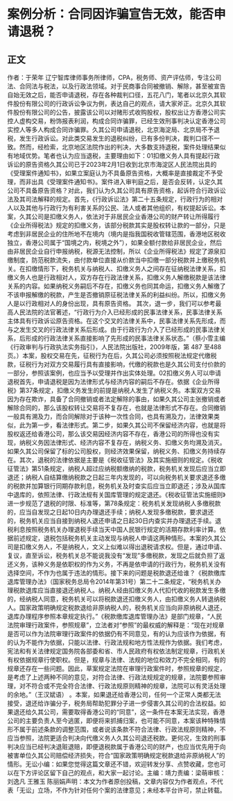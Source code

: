 # 案例分析：合同因诈骗宣告无效，能否申请退税？
## 正文
作者：于荣年 辽宁智库律师事务所律师，CPA，税务师、资产评估师，专注公司法、合同法与税法，以及行政法领域。对于民商事合同被撤销、解除，甚至被宣告自始无效之后，能否申请退税，存在各种裁判口径，五花八门，笔者以北京久其软件股份有限公司的行政诉讼争议为例，表达自己的观点，请大家斧正。北京久其软件股份有限公司的公告，披露该公司以对赌形式收购股权，股权出让方香港公司实控人虚构交易，粉饰报表利润，构成合同诈骗罪，已经生效刑事判决认定香港公司实控人等多人构成合同诈骗罪。久其公司申请退税，北京海淀局、北京局不予退税，发生行政诉讼。对此类交易发生的退税纠纷，已有多份判决，裁判口径不一致。然而，经检索，北京地区法院作出的判决，大多数支持退税，案件处理结果似有地域优势。笔者也认为应当退税，主要理由如下：01扣缴义务人具有提起行政诉讼的原告资格久其公司已于2023年2月1日收到北京市海淀区人民法院出具的《受理案件通知书》，如果立案庭认为不具备原告资格，大概率是直接裁定不予受理，而非出具《受理案件通知书》。案件进入审判庭之后，是否会反转，认定久其公司不具备原告资格？对此，我们认为久其公司具有原告资格，起诉符合行政诉讼法及其司法解释的规定。首先，《行政诉讼法》第二十五条规定，行政行为的相对人以及其他与行政行为有利害关系的公民、法人或者其他组织，有权提起诉讼。本案，久其公司是扣缴义务人，依法对于非居民企业香港公司的财产转让所得履行《企业所得税法》规定的扣缴义务，该部分税款其实是股权转让款的一部分，只是考虑到非居民企业的住所地不在境内（境内是指我国税收管辖范围，香港地区税收独立，香港公司属于“国境之内，税境之外”），如果全额付款给非居民企业，然后由非居民企业自行申报纳税，税源无法控制，所以《企业所得税法》规定了源泉扣缴制度，防范税款流失，由付款单位直接从价款当中扣缴一部分税款并上缴税务机关。在扣缴情形下，税务机关与纳税人、扣缴义务人之间存在征纳税法律关系，扣缴义务人也是行政相对人，双方存在行政法律关系，扣缴义务人解缴税款是该法律关系的内容。如果纳税义务嗣后不存在，扣缴义务也同其命运，扣缴义务人解缴了不该申报解缴的税款，产生是否撤销原征税法律关系的利益纠纷。所以，扣缴义务人是以行政相对人的身份出现，具有原告资格。 其次，退一步，我们可以参考最高人民法院的法官著述，“行政行为介入已经形成的民事法律关系，民事法律关系主体具有行政诉讼原告资格。在这个交叉的法律关系中，民事法律关系先形成，而与之发生交叉的行政法律关系后形成。由于行政行为介入了已经形成的民事法律关系，后形成的行政法律关系直接影响了先形成的民事法律关系状态。”（蔡小雪主编 《行政审判与行政执法实务指引》，人民法院出版社，2009年版，第 487 至488页。）本案，股权交易在先，征税行为在后，久其公司必须按照税法规定代缴税款，征税行为对双方交易履行具有直接影响，代缴的税款也是久其公司支付价款的一部分，参照该案例，也应当予以受理并作出实体处理。02扣缴义务人可以申请退税首先，申请退税是因为法律形式与经济内容的嗣后不存在。依据《企业所得税》第37条规定，扣缴义务发生的前提是纳税人发生了纳税义务。本案双方交易因为存在欺诈，具备了合同撤销或者法定解除的事由，如果久其公司主张撤销或者解除合同的，那么该股权转让交易将不复存在，也就是法律形式不存在。合同撤销一般具有溯及力，而合同解除对于该种一次性合同，也具有溯及力，法律效果类似，此为第一步，看法律形式。第二步，如果久其公司不保留经济内容，也就是将股权返还给香港公司，那么该交易因经济内容不存在，香港公司的所得也没有实现，纳税义务因法律形式、经济内容不复存在，纳税义务、扣缴义务均溯及消灭。如果久其公司保留了标的公司股权，则经济效果保留，纳税义务、扣缴义务持续存在。其次，退税的法律依据是主要是《税收征管法》及其实施细则的规定。《税收征管法》第51条规定，纳税人超过应纳税额缴纳的税款，税务机关发现后应当立即退还；纳税人自结算缴纳税款之日起三年内发现的，可以向税务机关要求退还多缴的税款并加算银行同期存款利息，税务机关及时查实后应当立即退还；涉及从国库中退库的，依照法律、行政法规有关国库管理的规定退还。《税收征管法实施细则》进一步规范了退税的时限、标准等，第78条规定：税务机关发现纳税人多缴税款的，应当自发现之日起10日内办理退还手续；纳税人发现多缴税款，要求退还的，税务机关应当自接到纳税人退还申请之日起30日内查实并办理退还手续。退税利息按照税务机关办理退税手续当天中国人民银行规定的活期存款利率计算。依据前述规定，退税包括税务机关主动发现与纳税人申请这两种情形。本案的久其公司是扣缴义务人，不是纳税人，文义上似难以得出退税请求权。但是，通过申请、复议，直至诉讼，税务机关总不能说我没有“发现”多缴税款，发现之后就负担了返还义务，该种义务是依职权的作为义务，不再是依申请的行政行为，税务机关没有选择空间，不作为也属于违法的情形。接下来的问题是税款退还给谁？《税款缴库退库管理办法》（国家税务总局令2014年第31号）第二十二条规定，“税务机关办理税款退库应当直接退还纳税人。纳税人经由扣缴义务人代扣代收的税款发生多缴的，经纳税人同意，税务机关可以将税款退还扣缴义务人，由扣缴义务人转退纳税人。国家政策明确规定税款退给非原纳税人的，税务机关应当向非原纳税人退还，退库办理程序参照本章规定执行。”《税款缴库退库管理办法》是部门规章，“人民法院审理行政案件，参照规章”，立法者对“参照”的最权威的解释是：“现在对规章是否可以作为法院审理行政案件的依据仍有不同意见，有的认为应该作为依据，有的认为不能作为依据，只能以法律、行政法规和地方性法规作为依据。我们考虑，宪法和有关法律规定国务院各部委和省、市人民政府有权依法制定规章，行政机关有权依据规章行使职权。但是，规章与法律、法规的地位和效力不完全相同，有的规章还存在一些问题。因此，草案规定法院在审理行政案件时，参照规章的规定，是考虑了上述两种不同的意见，对符合法律、行政法规规定的规章，法院要参照审理，对不符合或不完全符合法律、行政法规原则精神的规章，法院可以有灵活处理的余地。”（王汉斌语） 。本案，如果退还给香港公司，任何一个正常人类都无法接受，退还给诈骗分子，税务局帮助犯罪分子进一步侵害久其公司的合法权益。如果退还给久其公司，需要取得香港公司的“同意”，这一条件在本案无法实现，香港公司的主要负责人至今逃匿，即便将来抓捕归案，也可能不同意，本案该种特殊情形不属于前述条款的调整范围，或者说该条款不符合法律、行政法规原则精神，不应当参照，法院更适合判决向代缴义务人久其公司退还税款。更何况，生效的刑事判决应当已经判决退赃退赔，即便退税款属于香港公司的财产，也应当优先用于向被害单位久其公司赔偿经济损失，符合“国家政策明确规定税款退给非原纳税人”的情形。无讼小编：如果您觉得这篇文章还不错，欢迎转发分享、点赞收藏，您也可以在下方评论区留下自己的观点，和大家一起讨论。主编：靖力责编：梁萌审核：刘逸凡 王雅玉 陈丽娟声明：本文为作者原创投稿，文章内容仅为作者观点，不代表「无讼」立场，不作为针对任何个案的法律意见；未经本平台许可，禁止转载。